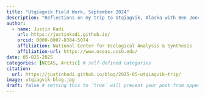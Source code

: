 ```yaml
---
title: "Utqiagvik Field Work, September 2024"
description: "Reflections on my trip to Utqiagvik, Alaska with Ben Jones' group"
author:
  - name: Justin Kadi
    url: https://justinkadi.github.io/
    orcid: 0009-0007-8384-5074
    affiliation: National Center for Ecological Analysis & Synthesis
    affiliation-url: https://www.nceas.ucsb.edu/
date: 05-025-2025
categories: [NCEAS, Arctic] # self-defined categories
citation: 
  url: https://justinkadi.github.io/blog/2025-05-utqiagvik-trip/ 
image: utqiagvik-blog.jpg
draft: false # setting this to `true` will prevent your post from appearing on your listing page until you're ready!
---
```



